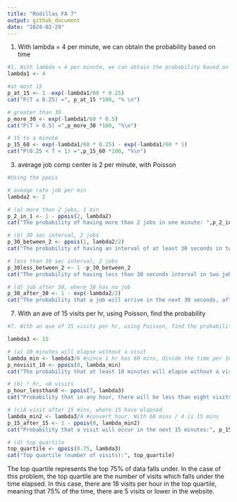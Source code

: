 ---
title: "Rodillas FA 7"
output: github_document
date: "2024-02-29"
---
1. With lambda = 4 per minute, we can obtain the probability based on time 
```{r}
#1. With lambda = 4 per minute, we can obtain the probability based on time 
lambda1 <- 4  

#at most 15
p_at_15 <- 1 -exp(-lambda1/60 * 0.25)
cat("P(T ≤ 0.25) =", p_at_15 *100, "% \n")

# greater than 30
p_more_30 <- exp(-lambda1/60 * 0.5)
cat("P(T > 0.5) =",p_more_30 *100, "%\n")

# 15 to a minute
p_15_60 <- exp(-lambda1/60 * 0.25) - exp(-lambda1/60 * 1)
cat("P(0.25 < T < 1) =",p_15_60 *100, "%\n")

```



3. average job comp center is 2 per minute, with Poisson

```{r}
#Using the ppois

# aveage rate job per min
lambda2 <- 2 

# (a) more than 2 jobs, 1 min
p_2_in_1 <- 1 - ppois(2, lambda2)
cat("The probability of having more than 2 jobs in one minute: ",p_2_in_1 *100, "% \n")

# (b) 30 sec interval, 2 jobs
p_30_between_2 <- ppois(1, lambda2/2)
cat("The probability of having an interval of at least 30 seconds in two jobs: ",p_30_between_2 *100, "%\n")

# less than 30 sec interval, 2 jobs
p_30less_between_2 <- 1 -p_30_between_2
cat("The probability of having less than 30 seconds interval in two jobs: ",p_30less_between_2 *100, "%\n")

# (d) job after 30, where 30 has no job
p_30_after_30 <- 1 - exp(-lambda2/2)
cat("The probability that a job will arrive in the next 30 seconds, after 30 seconds of nothing: ", p_30_after_30 *100, "%\n")

```



7. With an ave of 15 visits per hr, using Poisson, find the probability
```{r}
#7. With an ave of 15 visits per hr, using Poisson, find the probability 

lambda3 <- 15

# (a) 10 minutes will elapse without a visit
lambda_min <- lambda3/6 #since 1 hr has 60 mins, divide the time per 10 mins
p_novisit_10 <- ppois(0, lambda_min) 
cat("The probability that at least 10 minutes will elapse without a visit: ",  p_novisit_10 *100, "% \n")

# (b) ! hr, <8 visits 
p_hour_lessthan8 <- ppois(7, lambda3)
cat("Probability that in any hour, there will be less than eight visits: ",p_hour_lessthan8 *100, "% \n")

# (c)A visit after 15 mins, where 15 have elapsed
lambda_min2 <- lambda3/4 #convert hour. With 60 mins / 4 is 15 mins
p_15_after_15 <- 1 - ppois(0, lambda_min2)  
cat("Probability that a visit will occur in the next 15 minutes:", p_15_after_15 *100, "% \n")

# (d) top quartile
top_quartile <- qpois(0.75, lambda3)
cat("Top quartile (number of visits):", top_quartile)
```

The top quartile represents the top 75% of data falls under. In the case of this problem, the top quartile are the number of visits which falls under the time elapsed. In this case, there are 18 visits per hour in the top quartile, meaning that 75% of the time, there are 5 visits or lower in the website.  